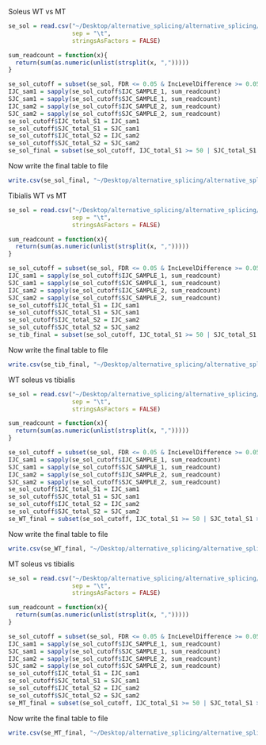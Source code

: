 Soleus WT vs MT

```r
se_sol = read.csv("~/Desktop/alternative_splicing/alternative_splicing/data/rmats_soleus_WT_MT/A3SS.MATS.JC.txt",
                  sep = "\t",
                  stringsAsFactors = FALSE)
```


```r
sum_readcount = function(x){
  return(sum(as.numeric(unlist(strsplit(x, ",")))))
}
```


```r
se_sol_cutoff = subset(se_sol, FDR <= 0.05 & IncLevelDifference >= 0.05)
IJC_sam1 = sapply(se_sol_cutoff$IJC_SAMPLE_1, sum_readcount)
SJC_sam1 = sapply(se_sol_cutoff$SJC_SAMPLE_1, sum_readcount)
IJC_sam2 = sapply(se_sol_cutoff$IJC_SAMPLE_2, sum_readcount)
SJC_sam2 = sapply(se_sol_cutoff$SJC_SAMPLE_2, sum_readcount)
se_sol_cutoff$IJC_total_S1 = IJC_sam1
se_sol_cutoff$SJC_total_S1 = SJC_sam1
se_sol_cutoff$IJC_total_S2 = IJC_sam2
se_sol_cutoff$SJC_total_S2 = SJC_sam2
se_sol_final = subset(se_sol_cutoff, IJC_total_S1 >= 50 | SJC_total_S1 >= 50 | IJC_total_S2 >= 50 | SJC_total_S2 >= 50)

```

Now write the final table to file

```r
write.csv(se_sol_final, "~/Desktop/alternative_splicing/alternative_splicing/output/a3ss_sol_WT_vs_MT_final.csv")
```


Tibialis WT vs MT

```r
se_sol = read.csv("~/Desktop/alternative_splicing/alternative_splicing/data/rmats_tibialis_WT_MT/A3SS.MATS.JC.txt",
                  sep = "\t",
                  stringsAsFactors = FALSE)
```


```r
sum_readcount = function(x){
  return(sum(as.numeric(unlist(strsplit(x, ",")))))
}
```


```r
se_sol_cutoff = subset(se_sol, FDR <= 0.05 & IncLevelDifference >= 0.05)
IJC_sam1 = sapply(se_sol_cutoff$IJC_SAMPLE_1, sum_readcount)
SJC_sam1 = sapply(se_sol_cutoff$SJC_SAMPLE_1, sum_readcount)
IJC_sam2 = sapply(se_sol_cutoff$IJC_SAMPLE_2, sum_readcount)
SJC_sam2 = sapply(se_sol_cutoff$SJC_SAMPLE_2, sum_readcount)
se_sol_cutoff$IJC_total_S1 = IJC_sam1
se_sol_cutoff$SJC_total_S1 = SJC_sam1
se_sol_cutoff$IJC_total_S2 = IJC_sam2
se_sol_cutoff$SJC_total_S2 = SJC_sam2
se_tib_final = subset(se_sol_cutoff, IJC_total_S1 >= 50 | SJC_total_S1 >= 50 | IJC_total_S2 >= 50 | SJC_total_S2 >= 50)

```

Now write the final table to file

```r
write.csv(se_tib_final, "~/Desktop/alternative_splicing/alternative_splicing/output/a3ss_tib_WT_vs_MT_final.csv")
```


WT soleus vs tibialis

```r
se_sol = read.csv("~/Desktop/alternative_splicing/alternative_splicing/data/rmats_soleus_tib_WT/A3SS.MATS.JC.txt",
                  sep = "\t",
                  stringsAsFactors = FALSE)
```


```r
sum_readcount = function(x){
  return(sum(as.numeric(unlist(strsplit(x, ",")))))
}
```


```r
se_sol_cutoff = subset(se_sol, FDR <= 0.05 & IncLevelDifference >= 0.05)
IJC_sam1 = sapply(se_sol_cutoff$IJC_SAMPLE_1, sum_readcount)
SJC_sam1 = sapply(se_sol_cutoff$SJC_SAMPLE_1, sum_readcount)
IJC_sam2 = sapply(se_sol_cutoff$IJC_SAMPLE_2, sum_readcount)
SJC_sam2 = sapply(se_sol_cutoff$SJC_SAMPLE_2, sum_readcount)
se_sol_cutoff$IJC_total_S1 = IJC_sam1
se_sol_cutoff$SJC_total_S1 = SJC_sam1
se_sol_cutoff$IJC_total_S2 = IJC_sam2
se_sol_cutoff$SJC_total_S2 = SJC_sam2
se_WT_final = subset(se_sol_cutoff, IJC_total_S1 >= 50 | SJC_total_S1 >= 50 | IJC_total_S2 >= 50 | SJC_total_S2 >= 50)

```

Now write the final table to file

```r
write.csv(se_WT_final, "~/Desktop/alternative_splicing/alternative_splicing/output/a3ss_WT_sol_vs_tib_final.csv")
```


MT soleus vs tibialis

```r
se_sol = read.csv("~/Desktop/alternative_splicing/alternative_splicing/data/rmats_soleus_tib_MT/A3SS.MATS.JC.txt",
                  sep = "\t",
                  stringsAsFactors = FALSE)
```


```r
sum_readcount = function(x){
  return(sum(as.numeric(unlist(strsplit(x, ",")))))
}
```


```r
se_sol_cutoff = subset(se_sol, FDR <= 0.05 & IncLevelDifference >= 0.05)
IJC_sam1 = sapply(se_sol_cutoff$IJC_SAMPLE_1, sum_readcount)
SJC_sam1 = sapply(se_sol_cutoff$SJC_SAMPLE_1, sum_readcount)
IJC_sam2 = sapply(se_sol_cutoff$IJC_SAMPLE_2, sum_readcount)
SJC_sam2 = sapply(se_sol_cutoff$SJC_SAMPLE_2, sum_readcount)
se_sol_cutoff$IJC_total_S1 = IJC_sam1
se_sol_cutoff$SJC_total_S1 = SJC_sam1
se_sol_cutoff$IJC_total_S2 = IJC_sam2
se_sol_cutoff$SJC_total_S2 = SJC_sam2
se_MT_final = subset(se_sol_cutoff, IJC_total_S1 >= 50 | SJC_total_S1 >= 50 | IJC_total_S2 >= 50 | SJC_total_S2 >= 50)

```

Now write the final table to file

```r
write.csv(se_MT_final, "~/Desktop/alternative_splicing/alternative_splicing/output/a3ss_MT_sol_vs_tib_final.csv")
```


